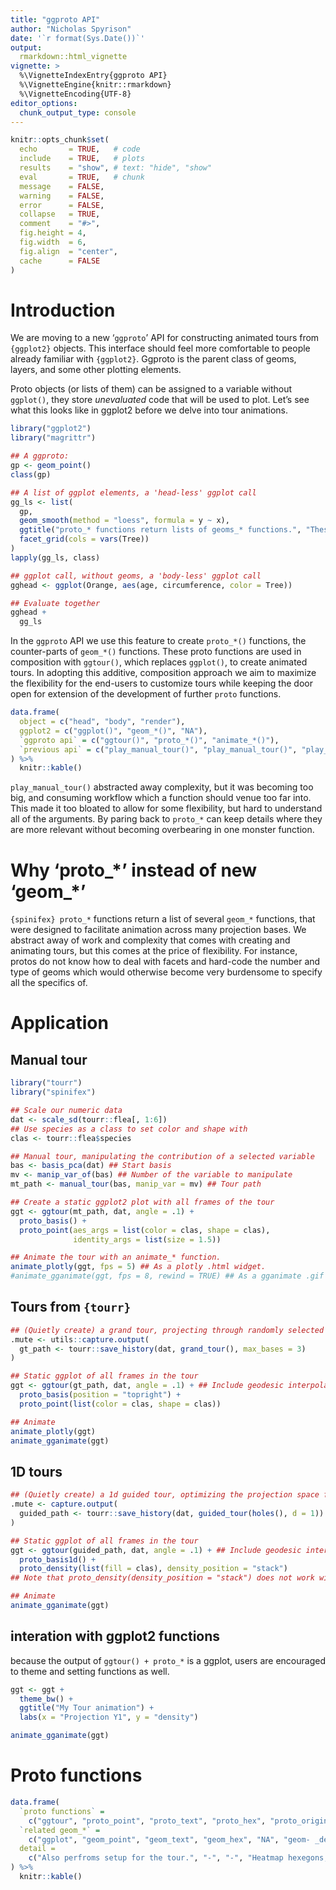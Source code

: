 ```yaml
---
title: "ggproto API"
author: "Nicholas Spyrison"
date: '`r format(Sys.Date())`'
output:
  rmarkdown::html_vignette
vignette: >
  %\VignetteIndexEntry{ggproto API}
  %\VignetteEngine{knitr::rmarkdown}
  %\VignetteEncoding{UTF-8}
editor_options:
  chunk_output_type: console
---
```

<!-- #Example vignette: 
https://github.com/njtierney/naniar/blob/master/vignettes/getting-started-w-naniar.Rmd -->
```r
knitr::opts_chunk$set(
  echo       = TRUE,   # code
  include    = TRUE,   # plots
  results    = "show", # text: "hide", "show"
  eval       = TRUE,   # chunk
  message    = FALSE,
  warning    = FALSE,
  error      = FALSE,
  collapse   = TRUE,
  comment    = "#>",
  fig.height = 4,
  fig.width  = 6,
  fig.align  = "center",
  cache      = FALSE
)
```

# Introduction

We are moving to a new '`ggproto`' API for constructing animated tours from `{ggplot2}` objects. This interface should feel more comfortable to people already familiar with `{ggplot2}`. Ggproto is the parent class of geoms, layers, and some other plotting elements. 

Proto objects (or lists of them) can be assigned to a variable without `ggplot()`, they store _unevaluated_ code that will be used to plot. Let's see what this looks like in ggplot2 before we delve into tour animations.

```r
library("ggplot2")
library("magrittr")

## A ggproto:
gp <- geom_point()
class(gp)

## A list of ggplot elements, a 'head-less' ggplot call
gg_ls <- list(
  gp,
  geom_smooth(method = "loess", formula = y ~ x),
  ggtitle("proto_* functions return lists of geoms_* functions.", "These lists can be stored, extended, and added to ggplot(). \n We use this to include the animation of ggplots."),
  facet_grid(cols = vars(Tree))
)
lapply(gg_ls, class)

## ggplot call, without geoms, a 'body-less' ggplot call
gghead <- ggplot(Orange, aes(age, circumference, color = Tree))

## Evaluate together
gghead +
  gg_ls
```

In the `ggproto` API we use this feature to create `proto_*()` functions, the counter-parts of `geom_*()` functions. These proto functions are used in composition with `ggtour()`, which replaces `ggplot()`, to create animated tours. In adopting this additive, composition approach we aim to maximize the flexibility for the end-users to customize tours while keeping the door open for extension of the development of further `proto` functions.

```r
data.frame(
  object = c("head", "body", "render"),
  ggplot2 = c("ggplot()", "geom_*()", "NA"),
  `ggproto api` = c("ggtour()", "proto_*()", "animate_*()"),
  `previous api` = c("play_manual_tour()", "play_manual_tour()", "play_manual_tour(render_*())")
) %>%
  knitr::kable()
```

`play_manual_tour()` abstracted away complexity, but it was becoming too big, and consuming workflow which a function should venue too far into. This made it too bloated to allow for some flexibility, but hard to understand all of the arguments. By paring back to `proto_*` can keep details where they are more relevant without becoming overbearing in one monster function.

# Why 'proto_\*' instead of new 'geom_\*'

`{spinifex} proto_*` functions return a list of several `geom_*` functions, that were designed to facilitate animation across many projection bases. We abstract away of work and complexity that comes with creating and animating tours, but this comes at the price of flexibility. For instance, protos do not know how to deal with facets and hard-code the number and type of geoms which would otherwise become very burdensome to specify all the specifics of.

# Application

## Manual tour
```r
library("tourr")
library("spinifex")

## Scale our numeric data
dat <- scale_sd(tourr::flea[, 1:6])
## Use species as a class to set color and shape with
clas <- tourr::flea$species

## Manual tour, manipulating the contribution of a selected variable 
bas <- basis_pca(dat) ## Start basis
mv <- manip_var_of(bas) ## Number of the variable to manipulate
mt_path <- manual_tour(bas, manip_var = mv) ## Tour path

## Create a static ggplot2 plot with all frames of the tour
ggt <- ggtour(mt_path, dat, angle = .1) +
  proto_basis() +
  proto_point(aes_args = list(color = clas, shape = clas),
              identity_args = list(size = 1.5))
```
```r
## Animate the tour with an animate_* function.
animate_plotly(ggt, fps = 5) ## As a plotly .html widget.
#animate_gganimate(ggt, fps = 8, rewind = TRUE) ## As a gganimate .gif
```

## Tours from `{tourr}`
```r
## (Quietly create) a grand tour, projecting through randomly selected bases
.mute <- utils::capture.output(
  gt_path <- tourr::save_history(dat, grand_tour(), max_bases = 3)
)

## Static ggplot of all frames in the tour
ggt <- ggtour(gt_path, dat, angle = .1) + ## Include geodesic interpolation angle between the selected bases.
  proto_basis(position = "topright") +
  proto_point(list(color = clas, shape = clas))
```
```r
## Animate
animate_plotly(ggt)
animate_gganimate(ggt)
```

## 1D tours
```r
## (Quietly create) a 1d guided tour, optimizing the projection space for the holes() function
.mute <- capture.output(
  guided_path <- tourr::save_history(dat, guided_tour(holes(), d = 1))
)

## Static ggplot of all frames in the tour
ggt <- ggtour(guided_path, dat, angle = .1) + ## Include geodesic interpolation angle between the selected bases.
  proto_basis1d() +
  proto_density(list(fill = clas), density_position = "stack")
## Note that proto_density(density_position = "stack") does not work with animate_plotly().
```
```r
## Animate
animate_gganimate(ggt)
```

## interation with ggplot2 functions

because the output of `ggtour() + proto_*` is a ggplot, users are encouraged to theme and setting functions as well.

```r
ggt <- ggt +
  theme_bw() +
  ggtitle("My Tour animation") +
  labs(x = "Projection Y1", y = "density")
```
```r
animate_gganimate(ggt)
```


# Proto functions

```r
data.frame(
  `proto functions` =
    c("ggtour", "proto_point", "proto_text", "proto_hex", "proto_origin/1d", "proto_density", "proto_basis/1d", "proto_default/1d", "animate_plotly", "animate_gganimate"),
  `related geom_*` =
    c("ggplot", "geom_point", "geom_text", "geom_hex", "NA", "geom- _density & _rect", "geom- _segment & _text", "several protos", "NA", "NA"),
  detail =
    c("Also perfroms setup for the tour.", "-", "-", "Heatmap hexegons, for high observation density", "Line segments for the origin, the space where 0 values project to", "1D density with run hash marks underneath, `position = 'stack'` not working with {plotly}.", ".html widget, row numbers added as tooltip on hover. {plotly} doesn't presicly map all {ggplot2} settings; legends, point size and opacity may vary.", "Direction and magnetude of variables to the projection disp~", "Default protos for 2/1D tours", ".gif animation. {gganimate} consumes native ggplots, aestheics should be consistant.")
) %>%
  knitr::kable()
```
